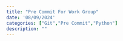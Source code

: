```yaml
---
title: "Pre Commit For Work Group"
date: '08/09/2024'
categories: ["Git","Pre Commit","Python"]
description: ""
---
```

